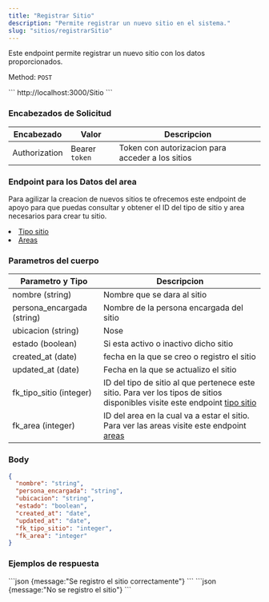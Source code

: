 ```yaml
---
title: "Registrar Sitio"
description: "Permite registrar un nuevo sitio en el sistema."
slug: "sitios/registrarSitio"
---
```


Este endpoint permite registrar un nuevo sitio con los datos proporcionados.

Method: `POST`

<Tabs>
  <TabItem label="Endpoint">
  ```
  http://localhost:3000/Sitio
  ```
  </TabItem>
</Tabs>

<h3>Encabezados de Solicitud</h3>

| Encabezado | Valor | Descripcion
|----------|-------| -------
| Authorization |  Bearer `token` | Token con autorizacion para acceder a los sitios

<h3>Endpoint para los Datos del area</h3>

Para agilizar la creacion de nuevos sitios te ofrecemos este endpoint de apoyo para que puedas consultar y obtener el ID del tipo de sitio y area necesarios para crear tu sitio.
<li><a href="/tipos-sitio/listarTiposSitio">Tipo sitio</a></li>
<li><a href="/areas/listarAreas">Areas</a></li>


<h3>Parametros del cuerpo</h3>

| Parametro y Tipo | Descripcion
|----------|--------
| nombre (string) |  Nombre que se dara al sitio
| persona_encargada (string) | Nombre de la persona encargada del sitio
| ubicacion (string) | Nose
| estado (boolean) | Si esta activo o inactivo dicho sitio
| created_at (date) | fecha en la que se creo o registro el sitio
| updated_at (date) | Fecha en la que se actualizo el sitio
| fk_tipo_sitio (integer) | ID del tipo de sitio al que pertenece este sitio. Para ver los tipos de sitios disponibles visite este endpoint <a href="/tipos-sitio/listarTiposSitio">tipo sitio</a>
| fk_area (integer) | ID del area en la cual va a estar el sitio. Para ver las areas visite este endpoint <a href="/areas/listarAreas">areas</a>

### Body

```json
{
  "nombre": "string",
  "persona_encargada": "string",
  "ubicacion": "string",
  "estado": "boolean",
  "created_at": "date",
  "updated_at": "date",
  "fk_tipo_sitio": "integer",
  "fk_area": "integer"
}
```

<h3>Ejemplos de respuesta</h3>

<Tabs>
  <TabItem label="Status 201">
  ```json
  {message:"Se registro el sitio correctamente"}
  ```
  </TabItem>

  <TabItem label="Status 400">
  ```json
  {message:"No se registro el sitio"}
  ```
  </TabItem>
</Tabs>

